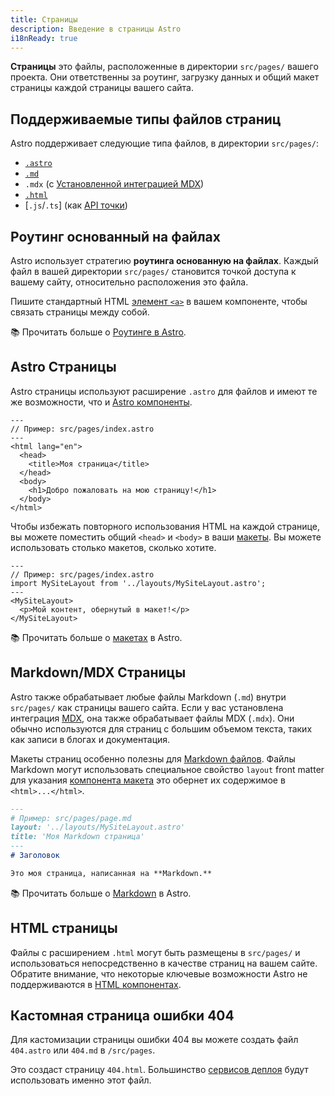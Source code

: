 ```yaml
---
title: Страницы
description: Введение в страницы Astro
i18nReady: true
---
```


**Страницы** это файлы, расположенные в директории `src/pages/` вашего проекта. 
Они ответственны за роутинг, загрузку данных и общий макет страницы каждой страницы вашего сайта.

## Поддерживаемые типы файлов страниц 

Astro поддерживает следующие типа файлов, в директории `src/pages/`:
- [`.astro`](#astro-страницы)
- [`.md`](#markdownmdx-страницы)
- `.mdx` (с [Установленной интеграцией MDX](/ru/guides/integrations-guide/mdx/#installation))
- [`.html`](#html-страницы)
- [`.js`/`.ts`] (как [API точки](/ru/core-concepts/endpoints/))

## Роутинг основанный на файлах

Astro использует стратегию **роутинга основанную на файлах**.
Каждый файл в вашей директории `src/pages/` становится точкой доступа к вашему сайту, относительно расположения это файла.

Пишите стандартный HTML [элемент `<a>`](https://developer.mozilla.org/en-US/docs/Web/HTML/Element/a) 
в вашем компоненте, чтобы связать страницы между собой.

📚 Прочитать больше о [Роутинге в Astro](/ru/core-concepts/routing/).

## Astro Страницы

Astro страницы используют расширение `.astro` для файлов и имеют те же возможности, что и [Astro компоненты](/ru/core-concepts/astro-components/).

```astro
---
// Пример: src/pages/index.astro
---
<html lang="en">
  <head>
    <title>Моя страница</title>
  </head>
  <body>
    <h1>Добро пожаловать на мою страницу!</h1>
  </body>
</html>
```

Чтобы избежать повторного использования HTML на каждой странице, вы можете поместить общий `<head>` и `<body>`
в ваши [макеты](/ru/core-concepts/layouts/).
Вы можете использовать столько макетов, сколько хотите.

```astro {3} /</?MySiteLayout>/
---
// Пример: src/pages/index.astro
import MySiteLayout from '../layouts/MySiteLayout.astro';
---
<MySiteLayout>
  <p>Мой контент, обернутый в макет!</p>
</MySiteLayout>
```

📚 Прочитать больше о [макетах](/ru/core-concepts/layouts/) в Astro.

## Markdown/MDX Страницы

Astro также обрабатывает любые файлы Markdown (`.md`) внутри `src/pages/` как страницы вашего сайта.
Если у вас установлена интеграция [MDX](/ru/guides/integrations-guide/mdx/#installation), она также обрабатывает файлы MDX (`.mdx`).
Они обычно используются для страниц с большим объемом текста, таких как записи в блогах и документация.

Макеты страниц особенно полезны для [Markdown файлов](#markdownmdx-страницы).
Файлы Markdown могут использовать специальное свойство `layout` front matter для указания [компонента макета](/ru/core-concepts/layouts/)
это обернет их содержимое в `<html>...</html>`.

```md {3}
---
# Пример: src/pages/page.md
layout: '../layouts/MySiteLayout.astro'
title: 'Моя Markdown страница'
---
# Заголовок

Это моя страница, написанная на **Markdown.**
```

📚 Прочитать больше о [Markdown](/ru/guides/markdown-content/) в Astro.

## HTML страницы

Файлы с расширением `.html` могут быть размещены в `src/pages/` и использоваться непосредственно в качестве страниц на вашем сайте.
Обратите внимание, что некоторые ключевые возможности Astro не поддерживаются в [HTML компонентах](/ru/core-concepts/astro-components/#html-components).

## Кастомная страница ошибки 404

Для кастомизации страницы ошибки 404 вы можете создать файл `404.astro` или `404.md` в `/src/pages`.

Это создаст страницу `404.html`. Большинство [сервисов деплоя](/ru/guides/deploy/) будут использовать именно этот файл.

